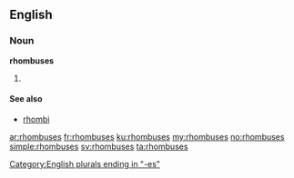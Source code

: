 ==English==

===Noun===
'''rhombuses'''

# {{plural of|rhombus}}

====See also====
*[[rhombi]]

[[Category:English plurals ending in "-es"]]

[[ar:rhombuses]]
[[fr:rhombuses]]
[[ku:rhombuses]]
[[my:rhombuses]]
[[no:rhombuses]]
[[simple:rhombuses]]
[[sv:rhombuses]]
[[ta:rhombuses]]
